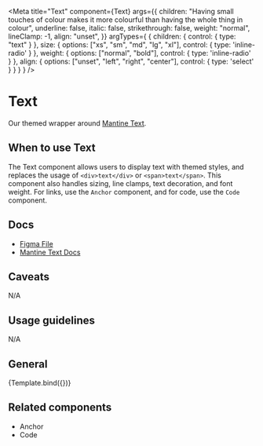 

<Meta title="Text" component={Text}
      args={{
        children: "Having small touches of colour makes it more colourful than having the whole thing in colour",
        underline: false,
        italic: false,
        strikethrough: false,
        weight: "normal",
        lineClamp: -1,
        align: "unset",
      }}
      argTypes={
        {
          children: {
            control: {
              type: "text"
            }
          },
          size: {
            options: ["xs", "sm", "md", "lg", "xl"],
            control: { type: 'inline-radio' }
          },
          weight: {
            options: ["normal", "bold"],
            control: { type: 'inline-radio' }
          },
          align: {
            options: ["unset", "left", "right", "center"],
            control: { type: 'select' }
          }
        }
      }
/>


# Text

Our themed wrapper around [Mantine Text](https://mantine.dev/core/text/).

## When to use Text

The Text component allows users to display text with themed styles, and replaces the usage of `<div>text</div>` or  `<span>text</span>`. This component also handles sizing, line clamps, text decoration, and font weight. For links, use the `Anchor` component, and for code, use the `Code` component.

## Docs

- [Figma File](https://www.figma.com/file/h6aMN8H67eu2w8wmDngfnM/Foundation-%2F-text?type=design&node-id=5-70&mode=design&t=9Sh3xAM7HsIZIN1z-11)
- [Mantine Text Docs](https://mantine.dev/core/text/)

## Caveats

N/A

## Usage guidelines

N/A

## General

<Canvas>
  <Story name="Default"
  >
    {Template.bind({})}
  </Story>
</Canvas>

## Related components

- Anchor
- Code
